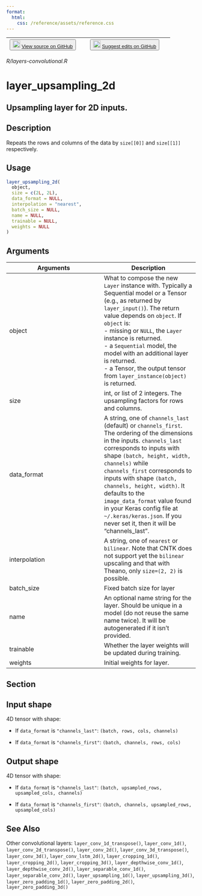 ```yaml
---
format:
  html:
    css: /reference/assets/reference.css
---
```


| <button class="button"> ![](/reference/assets/GitHub-Mark-32px.png){width="20"} [View source on GitHub](https://github.com/rstudio/keras//blob/main/R/layers-convolutional.R) </button> | <button class="button"> ![](/reference/assets/GitHub-Mark-32px.png){width="20"} [Suggest edits on GitHub](https://github.com/rstudio/keras//edit/main/R/layers-convolutional.R) </button> |
|:------------------------------:|:--------------------------------------:|

*R/layers-convolutional.R*

# layer_upsampling_2d

## Upsampling layer for 2D inputs.

## Description
Repeats the rows and columns of the data by `size[[0]]` and `size[[1]]` respectively. 


## Usage
```r
layer_upsampling_2d( 
  object, 
  size = c(2L, 2L), 
  data_format = NULL, 
  interpolation = "nearest", 
  batch_size = NULL, 
  name = NULL, 
  trainable = NULL, 
  weights = NULL 
) 
```

## Arguments
|Arguments|Description|
|---|---|
| object | What to compose the new `Layer` instance with. Typically a Sequential model or a Tensor (e.g., as returned by `layer_input()`). The return value depends on `object`. If `object` is: <br>- missing or `NULL`, the `Layer` instance is returned. <br>- a `Sequential` model, the model with an additional layer is returned. <br>- a Tensor, the output tensor from `layer_instance(object)` is returned.  |
| size | int, or list of 2 integers. The upsampling factors for rows and columns. |
| data_format | A string, one of `channels_last` (default) or `channels_first`. The ordering of the dimensions in the inputs. `channels_last` corresponds to inputs with shape `(batch, height, width, channels)` while `channels_first` corresponds to inputs with shape `(batch, channels, height, width)`. It defaults to the `image_data_format` value found in your Keras config file at `~/.keras/keras.json`. If you never set it, then it will be "channels_last". |
| interpolation | A string, one of `nearest` or `bilinear`. Note that CNTK does not support yet the `bilinear` upscaling and that with Theano, only `size=(2, 2)` is possible. |
| batch_size | Fixed batch size for layer |
| name | An optional name string for the layer. Should be unique in a model (do not reuse the same name twice). It will be autogenerated if it isn't provided. |
| trainable | Whether the layer weights will be updated during training. |
| weights | Initial weights for layer. |


## Section

## Input shape

4D tensor with shape: 

- If `data_format` is `"channels_last"`: `(batch, rows, cols, channels)`

- If `data_format` is `"channels_first"`: `(batch, channels, rows, cols)`

## Output shape

4D tensor with shape: 

- If `data_format` is `"channels_last"`: `(batch, upsampled_rows, upsampled_cols, channels)`

- If `data_format` is `"channels_first"`: `(batch, channels, upsampled_rows, upsampled_cols)`




## See Also
Other convolutional layers:  `layer_conv_1d_transpose()`, `layer_conv_1d()`, `layer_conv_2d_transpose()`, `layer_conv_2d()`, `layer_conv_3d_transpose()`, `layer_conv_3d()`, `layer_conv_lstm_2d()`, `layer_cropping_1d()`, `layer_cropping_2d()`, `layer_cropping_3d()`, `layer_depthwise_conv_1d()`, `layer_depthwise_conv_2d()`, `layer_separable_conv_1d()`, `layer_separable_conv_2d()`, `layer_upsampling_1d()`, `layer_upsampling_3d()`, `layer_zero_padding_1d()`, `layer_zero_padding_2d()`, `layer_zero_padding_3d()`

